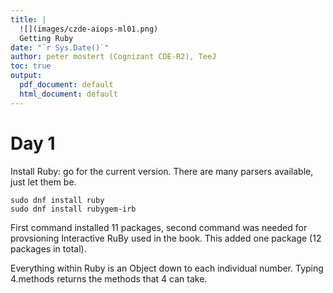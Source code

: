 ```yaml
---
title: |
  ![](images/czde-aiops-ml01.png)
  Getting Ruby
date: "`r Sys.Date()`"
author: peter mostert (Cognizant CDE-R2), TeeJ
toc: true
output:
  pdf_document: default
  html_document: default
---
```


# Day 1
Install Ruby: go for the current version. There are many parsers available, just let them be.
```
sudo dnf install ruby
sudo dnf install rubygem-irb
```
First command installed 11 packages, second command was needed for provsioning Interactive RuBy used in the book. This added one package (12 packages in total).

Everything within Ruby is an Object down to each individual number. 
Typing 4.methods returns the methods that 4 can take.





